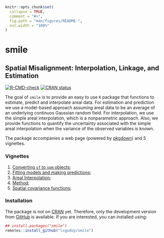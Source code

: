 <!-- README.md is generated from README.Rmd. Please edit that file -->

```r
knitr::opts_chunk$set(
  collapse = TRUE,
  comment = "#>",
  fig.path = "man/figures/README-",
  out.width = "100%"
)
```

# smile

## **S**patial **M**isalignment: **I**nterpolation, **L**inkage, and **E**stimation

<!-- badges: start -->
[![R-CMD-check](https://github.com/lcgodoy/smile/workflows/R-CMD-check/badge.svg)](https://github.com/lcgodoy/smile/actions)
[![CRAN status](https://www.r-pkg.org/badges/version/smile)](https://CRAN.R-project.org/package=smile)
<!-- badges: end -->

The goal of `smile` is to provide an easy to use `R` package that functions to
estimate, predict and interpolate areal data. For estimation and prediction we
use a model-based approach assuming areal data to be an average of an underlying
continuos Gaussian random field. For interpolation, we use the simple areal
interpolation, which is a nonparametric approach. Also, we provide functions to
quantify the uncertainty associated with the simple areal interpolation when the
variance of the observed variables is known.

The package accompanies a web page (powered by
[pkgdown](https://pkgdown.r-lib.org/)) and 5 vignettes.

### Vignettes

1. [Converting `sf` to `spm`
   objects](https://lcgodoy.me/smile/articles/sf-to-spm.html);
2. [Fitting models and making
   predictions](https://lcgodoy.me/smile/articles/fit-and-pred.html);
3. [Areal Interpolation](https://lcgodoy.me/smile/articles/sai.html);
4. [Method](https://lcgodoy.me/smile/articles/theory.html);
5. [Spatial covariance functions](https://lcgodoy.me/smile/articles/sp-cov-functions.html);

### Installation

The package is not on [CRAN](https://cran.r-project.org) yet. Therefore, only
the development version from [GitHub](https://github.com/) is available. If you
are interested, you can installed using:
```r
## install.packages("smile")
remotes::install_github("lcgodoy/smile")
```
